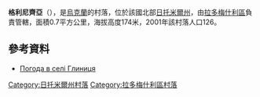 {{coord|50|26|38|N|29|6|27|E|scale:30000|display=title}}

'''格利尼齊亞'''（{{lang-uk|Глиниця}}），是[[烏克蘭|烏克蘭]]的村落，位於該國北部[[日托米爾州|日托米爾州]]，由[[拉多梅什利區|拉多梅什利區]]負責管轄，面積0.7平方公里，海拔高度174米，2001年該村落人口126。

==參考資料==
* [http://weather.in.ua/ua/zhitomirskaja/5195 Погода в селі Глиниця] {{Wayback|url=http://weather.in.ua/ua/zhitomirskaja/5195 |date=20111219121336 }}

{{DEFAULTSORT:Глиниця}}
[[Category:日托米爾州村落|Category:日托米爾州村落]]
[[Category:拉多梅什利區村落|Category:拉多梅什利區村落]]


{{Zhytomyr-geo-stub}}